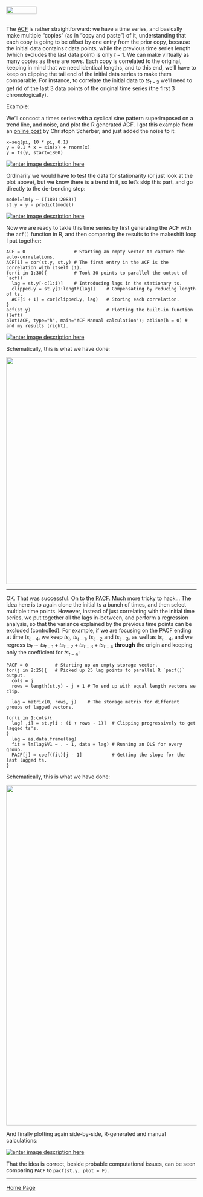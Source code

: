 <br>
<a href="http://rinterested.github.io/statistics/index.html">
<img HEIGHT="20" WIDTH="80" src="https://cloud.githubusercontent.com/assets/9312897/10556783/a27a26fa-745c-11e5-9b1a-2d5bd737387a.PNG"></a>
<br><br>

The [ACF](https://en.wikipedia.org/wiki/Autocorrelation) is rather straightforward: we have a time series, and basically make multiple "copies" (as in "copy and paste") of it, understanding that each copy is going to be offset by one entry from the prior copy, because the initial data contains $t$ data points, while the previous time series length (which excludes the last data point) is only $t-1$. We can make virtually as many copies as there are rows. Each copy is correlated to the original, keeping in mind that we need identical lengths, and to this end, we'll have to keep on clipping the tail end of the initial data series to make them comparable. For instance, to correlate the initial data to $ts_{t-3}$ we'll need to get rid of the last $3$ data points of the original time series (the first $3$ chronologically).

Example:

We'll concoct a times series with a cyclical sine pattern superimposed on a trend line, and noise, and plot the R generated ACF. I got this example from an [online post](http://www.christoph-scherber.de/content/Statistics%20Course%20files/A%20short%20introduction%20to%20time%20series%20analysis%20in%20R.pdf) by Christoph Scherber, and just added the noise to it:

    x=seq(pi, 10 * pi, 0.1)
    y = 0.1 * x + sin(x) + rnorm(x)
    y = ts(y, start=1800)
[![enter image description here][1]][1]

Ordinarily we would have to test the data for stationarity (or just look at the plot above), but we know there is a trend in it, so let's skip this part, and go directly to the de-trending step:

    model=lm(y ~ I(1801:2083))
    st.y = y - predict(model)

[![enter image description here][2]][2]

Now we are ready to takle this time series by first generating the ACF with the `acf()` function in R, and then comparing the results to the makeshift loop I put together:

    ACF = 0                  # Starting an empty vector to capture the auto-correlations.
    ACF[1] = cor(st.y, st.y) # The first entry in the ACF is the correlation with itself (1).
    for(i in 1:30){          # Took 30 points to parallel the output of `acf()`
      lag = st.y[-c(1:i)]    # Introducing lags in the stationary ts.
      clipped.y = st.y[1:length(lag)]    # Compensating by reducing length of ts.
      ACF[i + 1] = cor(clipped.y, lag)   # Storing each correlation.
    }
    acf(st.y)                            # Plotting the built-in function (left)
    plot(ACF, type="h", main="ACF Manual calculation"); abline(h = 0) # and my results (right).

[![enter image description here][3]][3]


Schematically, this is what we have done:

<img WIDTH="600" src="https://cloud.githubusercontent.com/assets/9312897/21581281/6cb354fc-cff9-11e6-9b1f-8c75bee5769f.png">

----------


OK. That was successful. On to the [PACF](https://en.wikipedia.org/wiki/Partial_autocorrelation_function). Much more tricky to hack... The idea here is to again clone the initial ts a bunch of times, and then select multiple time points. However, instead of just correlating with the initial time series, we put together all the lags in-between, and perform a regression analysis, so that the variance explained by the previous time points can be excluded (controlled). For example, if we are focusing on the PACF ending at time $ts_{t-4}$, we keep $ts_t$, $ts_{t-1}$, $ts_{t-2}$ and $ts_{t-3}$, as well as $ts_{t-4}$, and we regress $ts_t \sim ts_{t-1} + ts_{t-2} + ts_{t-3}+ts_{t-4}$ **through** the origin and keeping only the coefficient for $ts_{t-4}$:

    PACF = 0          # Starting up an empty storage vector.
    for(j in 2:25){   # Picked up 25 lag points to parallel R `pacf()` output.
      cols = j        
      rows = length(st.y) - j + 1 # To end up with equal length vectors we clip.
      
      lag = matrix(0, rows, j)    # The storage matrix for different groups of lagged vectors.
      
    for(i in 1:cols){
      lag[ ,i] = st.y[i : (i + rows - 1)]  # Clipping progressively to get lagged ts's.
    }
      lag = as.data.frame(lag)
      fit = lm(lag$V1 ~ . - 1, data = lag) # Running an OLS for every group.
      PACF[j] = coef(fit)[j - 1]           # Getting the slope for the last lagged ts.
    }
    
Schematically, this is what we have done:

<img WIDTH="900" src="https://cloud.githubusercontent.com/assets/9312897/21581447/63055246-d000-11e6-99e9-66dd72ffd048.png">

And finally plotting again side-by-side, R-generated and manual calculations:

[![enter image description here][4]][4]

That the idea is correct, beside probable computational issues, can be seen comparing `PACF` to `pacf(st.y, plot = F)`.

  [1]: http://i.stack.imgur.com/lSjTT.png
  [2]: http://i.stack.imgur.com/DQpvt.png
  [3]: http://i.stack.imgur.com/5MH8v.png
  [4]: http://i.stack.imgur.com/oYQ2w.png
  
---

<a href="http://rinterested.github.io/statistics/index.html">Home Page</a>
